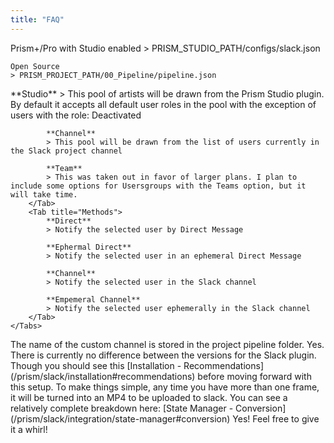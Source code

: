 ```yaml
---
title: "FAQ"
---
```


<Accordion title="Where is the Bot OAuth & App-Level Token Stored?">
    Prism+/Pro with Studio enabled
    > PRISM_STUDIO_PATH/configs/slack.json  
      
    Open Source
    > PRISM_PROJECT_PATH/00_Pipeline/pipeline.json
</Accordion>

<Accordion title="Notify User Pools/Methods">
    <Tabs>
        <Tab title="User Pools">
            **Studio**
            > This pool of artists will be drawn from the Prism Studio plugin. By default it accepts all default user roles in the pool with the exception of users with the role: Deactivated  
              
            **Channel**
            > This pool will be drawn from the list of users currently in the Slack project channel  
              
            **Team**
            > This was taken out in favor of larger plans. I plan to include some options for Usersgroups with the Teams option, but it will take time.  
        </Tab>
        <Tab title="Methods">
            **Direct**
            > Notify the selected user by Direct Message  
            
            **Ephermal Direct**
            > Notify the selected user in an ephemeral Direct Message  
            
            **Channel**
            > Notify the selected user in the Slack channel  
            
            **Empemeral Channel**
            > Notify the selected user ephemerally in the Slack channel
        </Tab>
    </Tabs>
</Accordion>

<Accordion title="Where is the Custom Channel Name Stored?">
    The name of the custom channel is stored in the project pipeline folder. 
</Accordion>

<Accordion title="Can I mix licensed and non-licensed versions of Prism+?">
    Yes. There is currently no difference between the versions for the Slack plugin. Though you should see this [Installation - Recommendations](/prism/slack/installation#recommendations) before moving forward with this setup.
</Accordion>

<Accordion title="How are you determining the conversion process?">
    To make things simple, any time you have more than one frame, it will be turned into an MP4 to be uploaded to slack. You can see a relatively complete breakdown here: [State Manager - Conversion](/prism/slack/integration/state-manager#conversion)
</Accordion>

<Accordion title="Does this work with the Deadline plugin?">
    Yes! Feel free to give it a whirl!
</Accordion>
